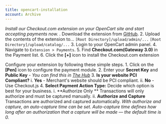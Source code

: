 ```yaml
---
title: opencart-installation
account: Archive
---
```


_Install our Checkout.com extension on your OpenCart site and start accepting payments now._
. Download the extension from [GitHub](https://github.com/CKOTech/checkout-opencart-plugin). 2. Upload the contents of the extension to... `[Root Directory]/upload/admin/...` `[Root Directory]/upload/catalog/...` 3. Login to your OpenCart admin panel. 4. Navigate to `Extension > Payments`. 5. Find **Checkout.com(Gateway 3.0)** in the Payment list. 6. Click the **[+]** icon to install the Checkout.com extension

Configure your extension by following these simple steps. 1. Click on the **[Pen]** icon to configure the payment module. 2. Enter your **Secret Key** and **Public Key** - _You can find this in [The Hub](https://hub.checkout.com/)_ 3. **Is your website PCI Compliant?** i. **Yes** - Merchant's website should be PCI compliant. ii. **No** - Use Checkout.js 4. **Select Payment Action Type:** Decide which option is best for your business. i. **Authorize Only ** Transactions will only authorize and must be captured manually. ii. **Authorize and Capture** Transactions are authorized and captured automatically. _With authorize and capture, an auto-capture time can be set. Auto-capture time defines how long after an authorization that a capture will be made — the default time is 0._
